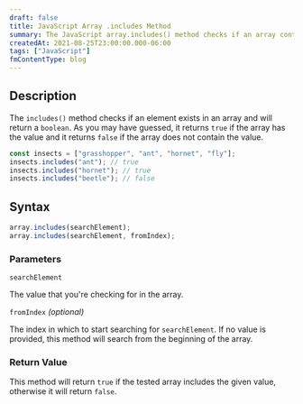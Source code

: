 ```yaml
---
draft: false
title: JavaScript Array .includes Method
summary: The JavaScript array.includes() method checks if an array contains a given value and returns either true or false.
createdAt: 2021-08-25T23:00:00.000-06:00
tags: ["JavaScript"]
fmContentType: blog
---
```


## Description

The `includes()` method checks if an element exists in an array and will return a `boolean`. As you may have guessed, it returns `true` if the array has the value and it returns `false` if the array does not contain the value.

```js
const insects = ["grasshopper", "ant", "hornet", "fly"];
insects.includes("ant"); // true
insects.includes("hornet"); // true
insects.includes("beetle"); // false
```

## Syntax

```js
array.includes(searchElement);
array.includes(searchElement, fromIndex);
```

### Parameters

`searchElement`

The value that you're checking for in the array.

`fromIndex` _(optional)_

The index in which to start searching for `searchElement`. If no value is provided, this method will search from the beginning of the array.

### Return Value

This method will return `true` if the tested array includes the given value, otherwise it will return `false`.

